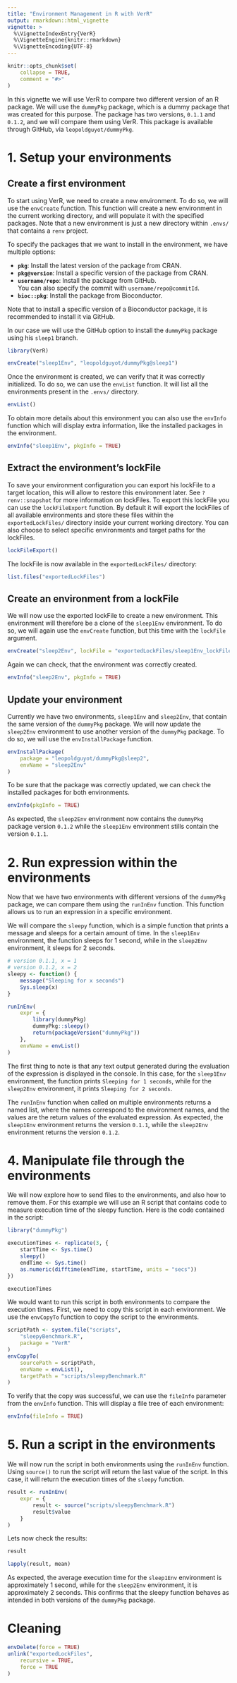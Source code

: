 ```yaml
---
title: "Environment Management in R with VerR"
output: rmarkdown::html_vignette
vignette: >
  %\VignetteIndexEntry{VerR}
  %\VignetteEngine{knitr::rmarkdown}
  %\VignetteEncoding{UTF-8}
---
```


```r
knitr::opts_chunk$set(
    collapse = TRUE,
    comment = "#>"
)
```

In this vignette we will use VerR to compare two different version of an R package.
We will use the `dummyPkg` package, which is a dummy package that was created for this purpose.
The package has two versions, `0.1.1` and `0.1.2`, and we will compare them using VerR.
This package is available through GitHub, via `leopoldguyot/dummyPkg`.

# 1. Setup your environments

## Create a first environment
To start using VerR, we need to create a new environment.
To do so, we will use the `envCreate` function.
This function will create a new environment in the current working directory, 
and will populate it with the specified packages. Note that a new environment is 
just a new directory within `.envs/` that contains a `renv` project.

To specify the packages that we want to install in the environment, we have 
multiple options:

- **`pkg`**: Install the latest version of the package from CRAN.
- **`pkg@version`**: Install a specific version of the package from CRAN.
- **`username/repo`**: Install the package from GitHub.  
  You can also specify the commit with `username/repo@commitId`.
- **`bioc::pkg`**: Install the package from Bioconductor.

Note that to install a specific version of a Bioconductor package,
 it is recommended to install it via GitHub.

In our case we will use the GitHub option to install the `dummyPkg` package
 using his `sleep1` branch.
```r
library(VerR)

envCreate("sleep1Env", "leopoldguyot/dummyPkg@sleep1")
```

Once the environment is created, we can verify that it was correctly initialized.
To do so, we can use the `envList` function. It will list all the environments present
 in the `.envs/` directory.

```r
envList()
```

To obtain more details about this environment you can also use the `envInfo` 
function which will display extra information, like the installed packages in
the environment.

```r
envInfo("sleep1Env", pkgInfo = TRUE)
```

## Extract the environment's lockFile

To save your environment configuration you can export his lockFile to a target
 location, this will allow to restore this environment later. 
 See `?renv::snapshot` for more information on lockFiles.
 To export this lockFile you can use the `lockFileExport` function.
 By default it will export the lockFiles of all available environments and
 store these files within the `exportedLockFiles/` directory inside your current
 working directory. You can also choose to select specific environments and 
 target paths for the lockFiles.

```r
lockFileExport()
```

The lockFile is now available in the `exportedLockFiles/` directory:
```r
list.files("exportedLockFiles")
```

## Create an environment from a lockFile

We will now use the exported lockFile to create a new environment. 
This environment will therefore be a clone of the `sleep1Env` environment.
To do so, we will again use the `envCreate` function, 
but this time with the `lockFile` argument.

```r
envCreate("sleep2Env", lockFile = "exportedLockFiles/sleep1Env_lockFile.lock")
```

Again we can check, that the environment was correctly created.

```r
envInfo("sleep2Env", pkgInfo = TRUE)
```

## Update your environment

Currently we have two environments, `sleep1Env` and `sleep2Env`, that contain the 
same version of the `dummyPkg` package. We will now update the `sleep2Env` environment
to use another version of the `dummyPkg` package. To do so, we will use the
`envInstallPackage` function.

```r
envInstallPackage(
    package = "leopoldguyot/dummyPkg@sleep2",
    envName = "sleep2Env"
)
```

To be sure that the package was correctly updated, we can check the installed packages
for both environments.

```r
envInfo(pkgInfo = TRUE)
```

As expected, the `sleep2Env` environment now contains the `dummyPkg` package version `0.1.2` while
 the `sleep1Env` environment stills contain the version `0.1.1`.

# 2. Run expression within the environments

Now that we have two environments with different versions of the `dummyPkg` package,
 we can compare them using the `runInEnv` function. This function allows us to run
 an expression in a specific environment.

We will compare the `sleepy` function, which is a simple function that prints a message
 and sleeps for a certain amount of time. In the `sleep1Env` environment, the function
 sleeps for 1 second, while in the `sleep2Env` environment, it sleeps for 2 seconds.

```r
# version 0.1.1, x = 1
# version 0.1.2, x = 2
sleepy <- function() {
    message("Sleeping for x seconds")
    Sys.sleep(x)
}
```

```r
runInEnv(
    expr = {
        library(dummyPkg)
        dummyPkg::sleepy()
        return(packageVersion("dummyPkg"))
    },
    envName = envList()
)
```

The first thing to note is that any text output generated during the evaluation
 of the expression is displayed in the console. In this case, for the
 `sleep1Env` environment, the function prints `Sleeping for 1 seconds`, while
 for the `sleep2Env` environment, it prints `Sleeping for 2 seconds`.

The `runInEnv` function when called on multiple environments returns a named list,
 where the names correspond to the environment names, and the values are the return 
 values of the evaluated expression. As expected, the `sleep1Env` environment
 returns the version `0.1.1`, while the `sleep2Env` environment returns the
 version `0.1.2`.

# 4. Manipulate file through the environments

We will now explore how to send files to the environments,
 and also how to remove them.
For this example we will use an R script that contains code to
measure execution time of the sleepy function.
Here is the code contained in the script:

```r
library("dummyPkg")

executionTimes <- replicate(3, {
    startTime <- Sys.time()
    sleepy()
    endTime <- Sys.time()
    as.numeric(difftime(endTime, startTime, units = "secs"))
})

executionTimes
```

We would want to run this script in both environments 
to compare the execution times.
First, we need to copy this script in each environment.
We use the `envCopyTo` function to copy the script to the environments.

```r
scriptPath <- system.file("scripts",
    "sleepyBenchmark.R",
    package = "VerR"
)
envCopyTo(
    sourcePath = scriptPath,
    envName = envList(),
    targetPath = "scripts/sleepyBenchmark.R"
)
```

To verify that the copy was successful, we can use the
`fileInfo` parameter from the `envInfo ` function.
This will display a file tree of each environment:

```r
envInfo(fileInfo = TRUE)
```

# 5. Run a script in the environments

We will now run the script in both environments using the `runInEnv` function.
Using `source()` to run the script will return the last value of the script.
In this case, it will return the execution times of the `sleepy` function.

```r
result <- runInEnv(
    expr = {
        result <- source("scripts/sleepyBenchmark.R")
        result$value
    }
)
```

Lets now check the results:
```r
result

lapply(result, mean)
```

As expected, the average execution time for the `sleep1Env` environment is approximately 1 second, 
while for the `sleep2Env` environment, it is approximately 2 seconds.
This confirms that the sleepy function behaves as intended in both versions of the `dummyPkg` package.

# Cleaning

```r
envDelete(force = TRUE)
unlink("exportedLockFiles",
    recursive = TRUE,
    force = TRUE
)
```
